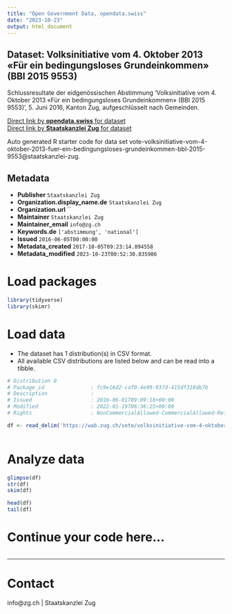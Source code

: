```yaml
---
title: "Open Government Data, opendata.swiss"
date: "2023-10-23"
output: html_document
---
```


## Dataset: Volksinitiative vom 4. Oktober 2013 «Für ein bedingungsloses Grundeinkommen» (BBl 2015 9553)

Schlussresultate der eidgenössischen Abstimmung 'Volksinitiative vom 4. Oktober 2013 «Für ein bedingungsloses Grundeinkommen» (BBl 2015 9553)', 5. Juni 2016, Kanton Zug, aufgeschlüsselt nach Gemeinden.

[Direct link by **opendata.swiss** for dataset](https://opendata.swiss/de/dataset/volksinitiative-vom-4-oktober-2013-fur-ein-bedingungsloses-grundeinkommen-bbl-2015-9553)<br>
[Direct link by **Staatskanzlei Zug** for dataset](https://wab.zug.ch/vote/volksinitiative-vom-4-oktober-2013-fuer-ein-bedingungsloses-grundeinkommen-bbl-2015-9553/data)

Auto generated R starter code for data set vote-volksinitiative-vom-4-oktober-2013-fuer-ein-bedingungsloses-grundeinkommen-bbl-2015-9553@staatskanzlei-zug.

## Metadata

- **Publisher** `Staatskanzlei Zug`
- **Organization.display_name.de** `Staatskanzlei Zug`
- **Organization.url** ``
- **Maintainer** `Staatskanzlei Zug`
- **Maintainer_email** `info@zg.ch`
- **Keywords.de** `['abstimmung', 'national']`
- **Issued** `2016-06-05T00:00:00`
- **Metadata_created** `2017-10-05T09:23:14.894558`
- **Metadata_modified** `2023-10-23T00:52:30.835986`


# Load packages

```r

library(tidyverse)
library(skimr)

```

# Load data

-   The dataset has 1 distribution(s) in CSV format.
-   All available CSV distributions are listed below and can be read into a tibble.

```r

# Distribution 0
# Package_id               : fc9e16d2-caf0-4e99-937d-415df318db7b
# Description              : 
# Issued                   : 2016-06-01T09:09:18+00:00
# Modified                 : 2022-01-19T06:36:25+00:00
# Rights                   : NonCommercialAllowed-CommercialAllowed-ReferenceRequired

df <- read_delim('https://wab.zug.ch/vote/volksinitiative-vom-4-oktober-2013-fuer-ein-bedingungsloses-grundeinkommen-bbl-2015-9553/data-csv')



```

# Analyze data

```r

glimpse(df)
str(df)
skim(df)

head(df)
tail(df)

```

# Continue your code here...

```r

```

------------------------------------------------------------------------

# Contact

info@zg.ch | Staatskanzlei Zug
